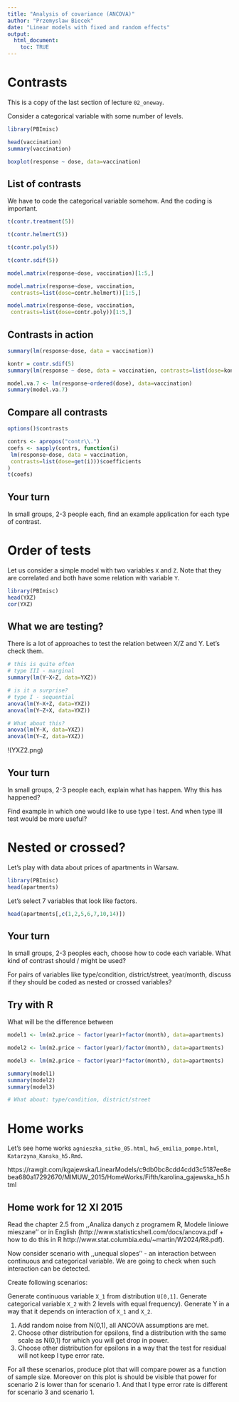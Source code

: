 ```yaml
---
title: "Analysis of covariance (ANCOVA)"
author: "Przemyslaw Biecek"
date: "Linear models with fixed and random effects"
output: 
  html_document:
    toc: TRUE
---
```


# Contrasts

This is a copy of the last section of lecture `02_oneway`.

Consider a categorical variable with some number of levels.

```r
library(PBImisc)

head(vaccination)
summary(vaccination)

boxplot(response ~ dose, data=vaccination)
```

## List of contrasts

We have to code the categorical variable somehow. And the coding is important.

```r

t(contr.treatment(5))

t(contr.helmert(5))

t(contr.poly(5))

t(contr.sdif(5))

model.matrix(response~dose, vaccination)[1:5,]

model.matrix(response~dose, vaccination,
 contrasts=list(dose=contr.helmert))[1:5,]

model.matrix(response~dose, vaccination,
 contrasts=list(dose=contr.poly))[1:5,]
```

## Contrasts in action

```r
summary(lm(response~dose, data = vaccination))

kontr = contr.sdif(5)
summary(lm(response ~ dose, data = vaccination, contrasts=list(dose=kontr)))

model.va.7 <- lm(response~ordered(dose), data=vaccination)
summary(model.va.7)
```

## Compare all contrasts

```r
options()$contrasts

contrs <- apropos("contr\\.")
coefs <- sapply(contrs, function(i)
 lm(response~dose, data = vaccination,
 contrasts=list(dose=get(i)))$coefficients
)
t(coefs)
```


## Your turn

In small groups, 2-3 people each, find an example application for each type of contrast.


# Order of tests


Let us consider a simple model with two variables `X` and `Z`. Note that they are correlated and both have some relation with variable `Y`.

```r
library(PBImisc)
head(YXZ)
cor(YXZ)
```

## What we are testing?

There is a lot of approaches to test the relation between X/Z and Y. Let's check them.

```r
# this is quite often
# type III - marginal
summary(lm(Y~X+Z, data=YXZ))

# is it a surprise?
# type I - sequential
anova(lm(Y~X+Z, data=YXZ))
anova(lm(Y~Z+X, data=YXZ))

# What about this?
anova(lm(Y~X, data=YXZ))
anova(lm(Y~Z, data=YXZ))

```

!(YXZ2.png)

## Your turn

In small groups, 2-3 people each, explain what has happen. 
Why this has happened?

Find example in which one would like to use type I test. And when type III test would be more useful?

# Nested or crossed?

Let's play with data about prices of apartments in Warsaw.

```r
library(PBImisc)
head(apartments)
```

Let's select 7 variables that look like factors.

```r
head(apartments[,c(1,2,5,6,7,10,14)])
```

## Your turn

In small groups, 2-3 peoples each, choose how to code each variable.
What kind of contrast should / might be used?

For pairs of variables like type/condition, district/street, year/month, discuss if they should be coded as nested or crossed variables?

## Try with R

What will be the difference between

```r
model1 <- lm(m2.price ~ factor(year)+factor(month), data=apartments)

model2 <- lm(m2.price ~ factor(year)/factor(month), data=apartments)

model3 <- lm(m2.price ~ factor(year)*factor(month), data=apartments)

summary(model1)
summary(model2)
summary(model3)

# What about: type/condition, district/street

```

# Home works

Let's see home works `agnieszka_sitko_05.html`, `hw5_emilia_pompe.html`, `Katarzyna_Kanska_h5.Rmd`.

https://rawgit.com/kgajewska/LinearModels/c9db0bc8cdd4cdd3c5187ee8ebea680a17292670/MIMUW_2015/HomeWorks/Fifth/karolina_gajewska_h5.html

## Home work for 12 XI 2015

Read the chapter 2.5 from ,,Analiza danych z programem R, Modele liniowe mieszane'' or in English (http://www.statisticshell.com/docs/ancova.pdf + how to do this in R http://www.stat.columbia.edu/~martin/W2024/R8.pdf).

Now consider scenario with ,,unequal slopes'' - an interaction between continuous and categorical variable. We are going to check when such interaction can be detected.

Create following scenarios:

Generate continuous variable `X_1` from distribution `U[0,1]`. Generate categorical variable `X_2` with 2 levels with equal frequency). Generate Y in a way that it depends on interaction of `X_1` and `X_2`.

1. Add random noise from N(0,1), all ANCOVA assumptions are met. 
2. Choose other distribution for epsilons, find a distribution with the same scale as N(0,1) for which you will get drop in power.
3. Choose other distribution for epsilons in a way that the test for residual will not keep I type error rate.

For all these scenarios, produce plot that will compare power as a function of sample size. Moreover on this plot is should be visible that power for scenario 2 is lower than for scenario 1. And that I type error rate is different for scenario 3 and scenario 1.




